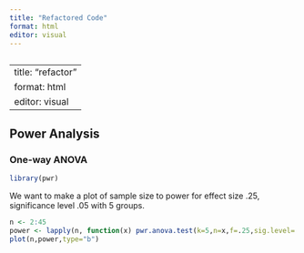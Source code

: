 ```yaml
---
title: "Refactored Code"
format: html
editor: visual
---
```


## 

---
title: "refactor"
format: html
editor: visual
---

## Power Analysis

### One-way ANOVA

```r
library(pwr)
```

We want to make a plot of sample size to power for effect size .25, significance level .05 with 5 groups.

```r
n <- 2:45
power <- lapply(n, function(x) pwr.anova.test(k=5,n=x,f=.25,sig.level=.05)$power)
plot(n,power,type="b")
```
